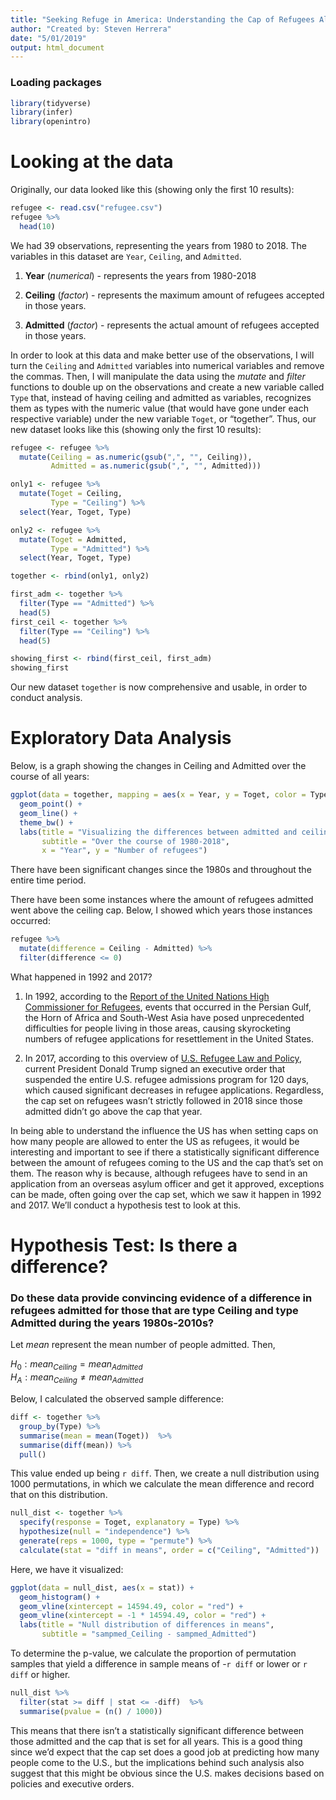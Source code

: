 ```yaml
---
title: "Seeking Refuge in America: Understanding the Cap of Refugees Allowed in the US"
author: "Created by: Steven Herrera"
date: "5/01/2019"
output: html_document
---
```


### Loading packages

```r
library(tidyverse)
library(infer)
library(openintro)
```

# Looking at the data

Originally, our data looked like this (showing only the first 10 results):

```r
refugee <- read.csv("refugee.csv")
refugee %>%
  head(10)
```

We had 39 observations, representing the years from 1980 to 2018. The variables in this dataset are `Year`, `Ceiling`, and `Admitted`.

1. **Year** (*numerical*) - represents the years from 1980-2018

2. **Ceiling** (*factor*) - represents the maximum amount of refugees accepted in those years.

3. **Admitted** (*factor*) - represents the actual amount of refugees accepted in those years.

In order to look at this data and make better use of the observations, I will turn the `Ceiling` and `Admitted` variables into numerical variables and remove the commas. Then, I will manipulate the data using the *mutate* and *filter* functions to double up on the observations and create a new variable called `Type` that, instead of having ceiling and admitted as variables, recognizes them as types with the numeric value (that would have gone under each respective variable) under the new variable `Toget`, or "together". Thus, our new dataset looks like this (showing only the first 10 results):

```r
refugee <- refugee %>%
  mutate(Ceiling = as.numeric(gsub(",", "", Ceiling)),
         Admitted = as.numeric(gsub(",", "", Admitted)))

only1 <- refugee %>% 
  mutate(Toget = Ceiling,
         Type = "Ceiling") %>%
  select(Year, Toget, Type)

only2 <- refugee %>%
  mutate(Toget = Admitted,
         Type = "Admitted") %>%
  select(Year, Toget, Type)

together <- rbind(only1, only2)

first_adm <- together %>%
  filter(Type == "Admitted") %>%
  head(5)
first_ceil <- together %>%
  filter(Type == "Ceiling") %>%
  head(5)

showing_first <- rbind(first_ceil, first_adm)
showing_first
```

Our new dataset `together` is now comprehensive and usable, in order to conduct analysis.

# Exploratory Data Analysis


Below, is a graph showing the changes in Ceiling and Admitted over the course of all years:

```r
ggplot(data = together, mapping = aes(x = Year, y = Toget, color = Type)) +
  geom_point() +
  geom_line() +
  theme_bw() +
  labs(title = "Visualizing the differences between admitted and ceiling",
       subtitle = "Over the course of 1980-2018",
       x = "Year", y = "Number of refugees")
```

There have been significant changes since the 1980s and throughout the entire time period.

There have been some instances where the amount of refugees admitted went above the ceiling cap. Below, I showed which years those instances occurred:

```r
refugee %>%
  mutate(difference = Ceiling - Admitted) %>%
  filter(difference <= 0)
```

What happened in 1992 and 2017?

1. In 1992, according to the [Report of the United Nations High Commissioner for Refugees](https://www.unhcr.org/excom/unhcrannual/3ae68c860/report-united-nations-high-commissioner-refugees-1992.html), events that occurred in the Persian Gulf, the Horn of Africa and South-West Asia have posed unprecedented difficulties for people living in those areas, causing skyrocketing numbers of refugee applications for resettlement in the United States.

2. In 2017, according to this overview of [U.S. Refugee Law and Policy](https://www.americanimmigrationcouncil.org/research/overview-us-refugee-law-and-policy), current President Donald Trump signed an executive order that suspended the entire U.S. refugee admissions program for 120 days, which caused significant decreases in refugee applications. Regardless, the cap set on refugees wasn't strictly followed in 2018 since those admitted didn't go above the cap that year.

In being able to understand the influence the US has when setting caps on how many people are allowed to enter the US as refugees, it would be interesting and important to see if there a statistically significant difference between the amount of refugees coming to the US and the cap that's set on them. The reason why is because, although refugees have to send in an application from an overseas asylum officer and get it approved, exceptions can be made, often going over the cap set, which we saw it happen in 1992 and 2017. We'll conduct a hypothesis test to look at this.

# Hypothesis Test: Is there a difference?

### Do these data provide convincing evidence of a difference in refugees admitted for those that are type Ceiling and type Admitted during the years 1980s-2010s?

Let $mean$ represent the mean number of people admitted. Then,

$H_0: mean_{Ceiling} = mean_{Admitted}$  
$H_A: mean_{Ceiling} \ne mean_{Admitted}$

Below, I calculated the observed sample difference: 

```r
diff <- together %>%
  group_by(Type) %>%
  summarise(mean = mean(Toget))  %>%
  summarise(diff(mean)) %>%
  pull()
```

This value ended up being `r diff`. Then, we create a null distribution using 1000 permutations, in which we calculate the mean difference and record that on this distribution.

```r
null_dist <- together %>%
  specify(response = Toget, explanatory = Type) %>%
  hypothesize(null = "independence") %>%
  generate(reps = 1000, type = "permute") %>%
  calculate(stat = "diff in means", order = c("Ceiling", "Admitted"))
```

Here, we have it visualized:

```r
ggplot(data = null_dist, aes(x = stat)) +
  geom_histogram() +
  geom_vline(xintercept = 14594.49, color = "red") +
  geom_vline(xintercept = -1 * 14594.49, color = "red") +
  labs(title = "Null distribution of differences in means",
       subtitle = "sampmed_Ceiling - sampmed_Admitted")
```

To determine the p-value, we calculate the proportion of permutation samples that yield a difference in sample means of -`r diff` or lower or `r diff` or higher.

```r
null_dist %>%
  filter(stat >= diff | stat <= -diff)  %>%
  summarise(pvalue = (n() / 1000))
```

This means that there isn't a statistically significant difference between those admitted and the cap that is set for all years. This is a good thing since we'd expect that the cap set does a good job at predicting how many people come to the U.S., but the implications behind such analysis also suggest that this might be obvious since the U.S. makes decisions based on policies and executive orders.

